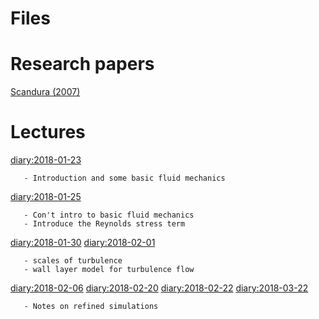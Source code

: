 = Files =

= Research papers =
[[Scandura (2007)]]

= Lectures =
[[diary:2018-01-23]]
	- Introduction and some basic fluid mechanics
[[diary:2018-01-25]]
	- Con't intro to basic fluid mechanics
	- Introduce the Reynolds stress term
[[diary:2018-01-30]]
[[diary:2018-02-01]]
	- scales of turbulence
	- wall layer model for turbulence flow
[[diary:2018-02-06]]
[[diary:2018-02-20]]
[[diary:2018-02-22]]
[[diary:2018-03-22]]
	- Notes on refined simulations
